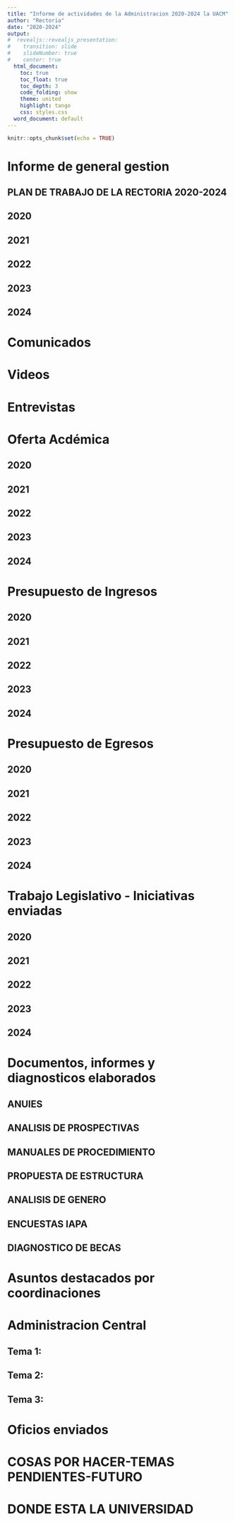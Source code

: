 ```yaml
---
title: "Informe de actividades de la Administracion 2020-2024 la UACM"
author: "Rectoria"
date: "2020-2024"
output:
#  revealjs::revealjs_presentation:
#    transition: slide
#    slideNumber: true
#    center: true
  html_document:
    toc: true
    toc_float: true
    toc_depth: 3
    code_folding: show
    theme: united
    highlight: tango
    css: styles.css
  word_document: default
---
```




```r
knitr::opts_chunk$set(echo = TRUE)
```


# Informe de general gestion


## PLAN DE TRABAJO DE LA RECTORIA 2020-2024

## 2020

## 2021

## 2022

## 2023

## 2024



# Comunicados

# Videos

# Entrevistas
# Oferta Acdémica

## 2020

## 2021

## 2022

## 2023

## 2024

# Presupuesto de Ingresos

## 2020

## 2021

## 2022

## 2023

## 2024

# Presupuesto de Egresos

## 2020

## 2021

## 2022

## 2023

## 2024


# Trabajo Legislativo - Iniciativas enviadas

## 2020

## 2021

## 2022

## 2023

## 2024

# Documentos, informes  y diagnosticos elaborados
## ANUIES
## ANALISIS DE PROSPECTIVAS
## MANUALES DE PROCEDIMIENTO
## PROPUESTA DE ESTRUCTURA
## ANALISIS DE GENERO
## ENCUESTAS IAPA
## DIAGNOSTICO DE BECAS
# Asuntos destacados por coordinaciones

# Administracion Central

## Tema 1:

## Tema 2:

## Tema 3: 




# Oficios enviados

# COSAS POR HACER-TEMAS PENDIENTES-FUTURO

# DONDE ESTA LA UNIVERSIDAD
